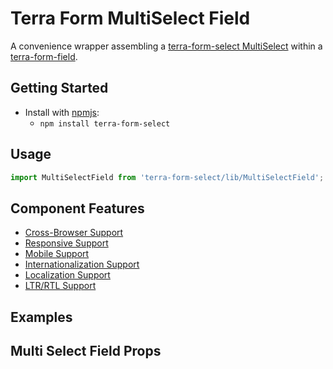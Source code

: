 


<Badge />

# Terra Form MultiSelect Field

A convenience wrapper assembling a [terra-form-select MultiSelect](https://github.com/cerner/terra-core/tree/main/packages/terra-form-select/src/MultiSelect.jsx) within a [terra-form-field](https://github.com/cerner/terra-core/tree/main/packages/terra-form-field).

## Getting Started

- Install with [npmjs](https://www.npmjs.com):
  - `npm install terra-form-select`

## Usage

```jsx
import MultiSelectField from 'terra-form-select/lib/MultiSelectField';
```

## Component Features

- [Cross-Browser Support](https://engineering.cerner.com/terra-ui/about/terra-ui/component-standards#cross-browser-support)
- [Responsive Support](https://engineering.cerner.com/terra-ui/about/terra-ui/component-standards#responsive-support)
- [Mobile Support](https://engineering.cerner.com/terra-ui/about/terra-ui/component-standards#mobile-support)
- [Internationalization Support](https://engineering.cerner.com/terra-ui/about/terra-ui/component-standards#internationalization-i18n)
- [Localization Support](https://engineering.cerner.com/terra-ui/about/terra-ui/component-standards#internationalization-i18n)
- [LTR/RTL Support](https://engineering.cerner.com/terra-ui/about/terra-ui/component-standards#ltr--rtl)

## Examples
<MultiSelectFieldExample title="MultiSelect Field Example" />
<RequiredMultiSelectFieldExample title="Required MultiSelect Field Example" />
<IncompleteMultiSelectFieldExample title="Incomplete MultiSelect Field Example" description="Applies theme-specific styling for incomplete. ***Note: Only use incomplete if given specific guidance, reserved for specific applications when no value has been provided. Not for general use.***" />
<TagDisabledFieldExample title="MultiSelect Field with Pills" description="An example to use pills for selected items with multi-select-field" />

## Multi Select Field Props
<MultiSelectFieldPropsTable />
